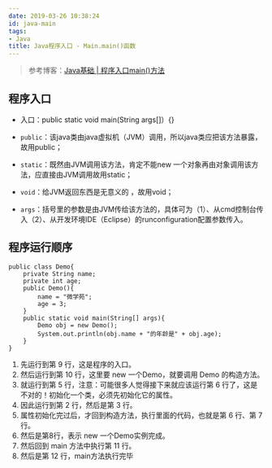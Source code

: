```yaml
---
date: 2019-03-26 10:38:24
id: java-main
tags:
- Java
title: Java程序入口 - Main.main()函数
---
```


> 参考博客：[Java基础 | 程序入口main()方法
](https://blog.csdn.net/u013045987/article/details/51264083)

<!-- more -->

## 程序入口

* 入口：public static void main(String args[]）{}

* `public`：该java类由java虚拟机（JVM）调用，所以java类应把该方法暴露，故用public；

* `static`：既然由JVM调用该方法，肯定不能new 一个对象再由对象调用该方法，应直接由JVM调用故用static；

* `void`：给JVM返回东西是无意义的 ，故用void；

* `args`：括号里的参数是由JVM传给该方法的，具体可为（1）、从cmd控制台传入（2）、从开发环境IDE（Eclipse）的runconfiguration配置参数传入。

## 程序运行顺序

````
public class Demo{
    private String name;
    private int age;
    public Demo(){
        name = "微学苑";
        age = 3;
    }
    public static void main(String[] args){
        Demo obj = new Demo();
        System.out.println(obj.name + "的年龄是" + obj.age);
    }
}
````

1. 先运行到第 9 行，这是程序的入口。
2. 然后运行到第 10 行，这里要 new 一个Demo，就要调用 Demo 的构造方法。
3. 就运行到第 5 行，注意：可能很多人觉得接下来就应该运行第 6 行了，这是不对的！初始化一个类，必须先初始化它的属性。
4. 因此运行到第 2 行，然后是第 3 行。
5. 属性初始化完过后，才回到构造方法，执行里面的代码，也就是第 6 行、第 7 行。
6. 然后是第8行，表示 new 一个Demo实例完成。
7. 然后回到 main 方法中执行第 11 行。
8. 然后是第 12 行，main方法执行完毕